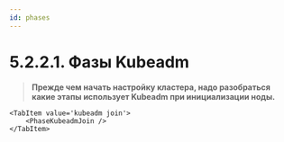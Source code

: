 ```yaml
---
id: phases
---
```



# 5.2.2.1. Фазы Kubeadm

> **Прежде чем начать настройку кластера, надо разобраться какие этапы использует Kubeadm при инициализации ноды.**

<Tabs>
    <TabItem value='kubeadm init'>
        <PhaseKubeadmInit />
    </TabItem>

    <TabItem value='kubeadm join'>
        <PhaseKubeadmJoin />
    </TabItem>
</Tabs>
